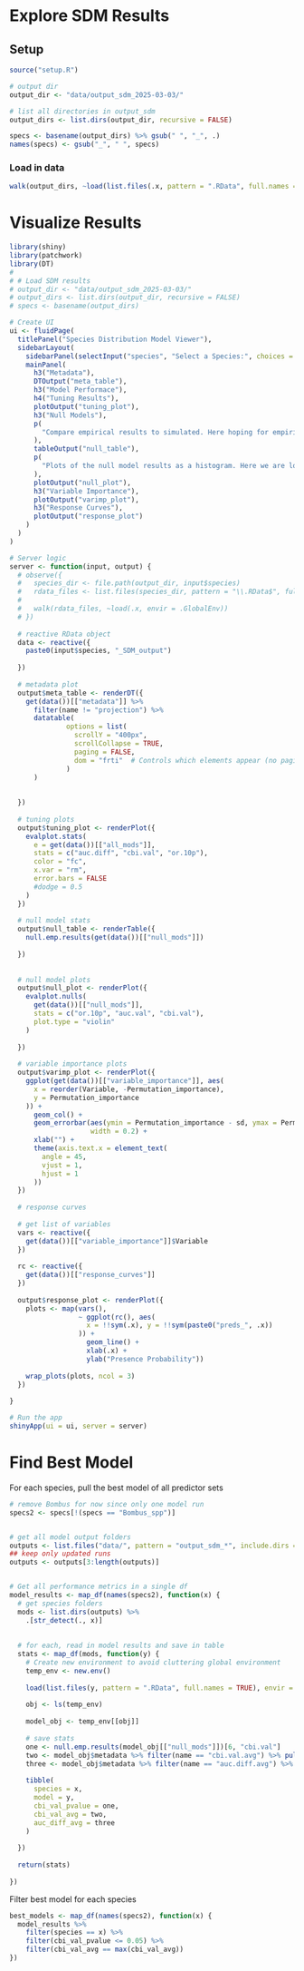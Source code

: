 # Explore SDM Results

## Setup

```r
source("setup.R")

# output dir
output_dir <- "data/output_sdm_2025-03-03/"

# list all directories in output_sdm
output_dirs <- list.dirs(output_dir, recursive = FALSE)

specs <- basename(output_dirs) %>% gsub(" ", "_", .)
names(specs) <- gsub("_", " ", specs)
```

### Load in data

```r
walk(output_dirs, ~load(list.files(.x, pattern = ".RData", full.names = TRUE), envir = .GlobalEnv))
```

# Visualize Results

```r
library(shiny)
library(patchwork)
library(DT)
# 
# # Load SDM results
# output_dir <- "data/output_sdm_2025-03-03/"
# output_dirs <- list.dirs(output_dir, recursive = FALSE)
# specs <- basename(output_dirs)

# Create UI
ui <- fluidPage(
  titlePanel("Species Distribution Model Viewer"),
  sidebarLayout(
    sidebarPanel(selectInput("species", "Select a Species:", choices = specs)),
    mainPanel(
      h3("Metadata"),
      DTOutput("meta_table"),
      h3("Model Performace"),
      h4("Tuning Results"),
      plotOutput("tuning_plot"),
      h3("Null Models"),
      p(
        "Compare empirical results to simulated. Here hoping for empirical eval metrics that are significantly better than a null model."
      ),
      tableOutput("null_table"),
      p(
        "Plots of the null model results as a histogram. Here we are looking for the empirical validation value (solid red line) to be significantly higher than the 99th quantile of the null values (dashed purple line). For reference, this plot also includes the null 95th quantile (dashed blue line) and the null mean (solid blue line)."
      ),
      plotOutput("null_plot"),
      h3("Variable Importance"),
      plotOutput("varimp_plot"),
      h3("Response Curves"),
      plotOutput("response_plot")
    )
  )
)

# Server logic
server <- function(input, output) {
  # observe({
  #   species_dir <- file.path(output_dir, input$species)
  #   rdata_files <- list.files(species_dir, pattern = "\\.RData$", full.names = TRUE)
  #
  #   walk(rdata_files, ~load(.x, envir = .GlobalEnv))
  # })
  
  # reactive RData object
  data <- reactive({
    paste0(input$species, "_SDM_output")
    
  })
  
  # metadata plot
  output$meta_table <- renderDT({
    get(data())[["metadata"]] %>% 
      filter(name != "projection") %>% 
      datatable( 
              options = list(
                scrollY = "400px",
                scrollCollapse = TRUE,
                paging = FALSE,
                dom = "frti"  # Controls which elements appear (no pagination)
              )
      )
    
    
  })
  
  # tuning plots
  output$tuning_plot <- renderPlot({
    evalplot.stats(
      e = get(data())[["all_mods"]],
      stats = c("auc.diff", "cbi.val", "or.10p"),
      color = "fc",
      x.var = "rm",
      error.bars = FALSE
      #dodge = 0.5
    )
  })
  
  # null model stats
  output$null_table <- renderTable({
    null.emp.results(get(data())[["null_mods"]])
    
  })
  
  
  # null model plots
  output$null_plot <- renderPlot({
    evalplot.nulls(
      get(data())[["null_mods"]],
      stats = c("or.10p", "auc.val", "cbi.val"),
      plot.type = "violin"
    )
    
  })
  
  # variable importance plots
  output$varimp_plot <- renderPlot({
    ggplot(get(data())[["variable_importance"]], aes(
      x = reorder(Variable, -Permutation_importance),
      y = Permutation_importance
    )) +
      geom_col() +
      geom_errorbar(aes(ymin = Permutation_importance - sd, ymax = Permutation_importance + sd),
                    width = 0.2) +
      xlab("") +
      theme(axis.text.x = element_text(
        angle = 45,
        vjust = 1,
        hjust = 1
      ))
  })
  
  # response curves
  
  # get list of variables
  vars <- reactive({
    get(data())[["variable_importance"]]$Variable
  })
  
  rc <- reactive({
    get(data())[["response_curves"]]
  })
  
  output$response_plot <- renderPlot({
    plots <- map(vars(),
                 ~ ggplot(rc(), aes(
                   x = !!sym(.x), y = !!sym(paste0("preds_", .x))
                 )) +
                   geom_line() +
                   xlab(.x) +
                   ylab("Presence Probability"))
    
    wrap_plots(plots, ncol = 3)
  })
  
}

# Run the app
shinyApp(ui = ui, server = server)

```

# Find Best Model

For each species, pull the best model of all predictor sets

```r
# remove Bombus for now since only one model run
specs2 <- specs[!(specs == "Bombus_spp")]


# get all model output folders
outputs <- list.files("data/", pattern = "output_sdm_*", include.dirs = TRUE, full.names = TRUE)
## keep only updated runs
outputs <- outputs[3:length(outputs)]


# Get all performance metrics in a single df
model_results <- map_df(names(specs2), function(x) {
  # get species folders
  mods <- list.dirs(outputs) %>%
    .[str_detect(., x)]
  
  
  # for each, read in model results and save in table
  stats <- map_df(mods, function(y) {
    # Create new environment to avoid cluttering global environment
    temp_env <- new.env()
    
    load(list.files(y, pattern = ".RData", full.names = TRUE), envir = temp_env)
    
    obj <- ls(temp_env)
    
    model_obj <- temp_env[[obj]]
    
    # save stats
    one <- null.emp.results(model_obj[["null_mods"]])[6, "cbi.val"]
    two <- model_obj$metadata %>% filter(name == "cbi.val.avg") %>% pull(value)
    three <- model_obj$metadata %>% filter(name == "auc.diff.avg") %>% pull(value)
    
    tibble(
      species = x,
      model = y,
      cbi_val_pvalue = one,
      cbi_val_avg = two,
      auc_diff_avg = three
    )
    
  })
  
  return(stats)
  
})

```

Filter best model for each species

```r
best_models <- map_df(names(specs2), function(x) {
  model_results %>%
    filter(species == x) %>%
    filter(cbi_val_pvalue <= 0.05) %>%
    filter(cbi_val_avg == max(cbi_val_avg))
})
```
